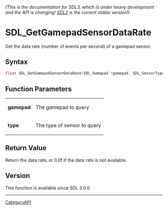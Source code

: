 ====== (This is the documentation for SDL3, which is under heavy development and the API is changing! [https://wiki.libsdl.org/SDL2/ SDL2] is the current stable version!) ======
= SDL_GetGamepadSensorDataRate =

Get the data rate (number of events per second) of a gamepad sensor.

== Syntax ==

<syntaxhighlight lang='c'>
float SDL_GetGamepadSensorDataRate(SDL_Gamepad *gamepad, SDL_SensorType type);
</syntaxhighlight>

== Function Parameters ==

{|
|'''gamepad'''
|The gamepad to query
|-
|'''type'''
|The type of sensor to query
|}

== Return Value ==

Return the data rate, or 0.0f if the data rate is not available.

== Version ==

This function is available since SDL 3.0.0.

----
[[CategoryAPI]]



